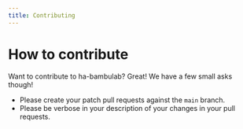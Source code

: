 ```yaml
---
title: Contributing
---
```


# How to contribute

Want to contribute to ha-bambulab? Great! We have a few small asks though!

- Please create your patch pull requests against the `main` branch.
- Please be verbose in your description of your changes in your pull requests.
